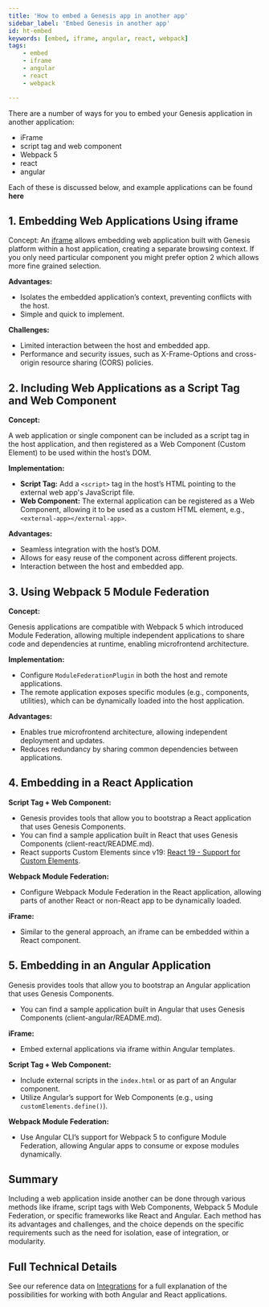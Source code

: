 ```yaml
---
title: 'How to embed a Genesis app in another app'
sidebar_label: 'Embed Genesis in another app'
id: ht-embed
keywords: [embed, iframe, angular, react, webpack]
tags:
    - embed
    - iframe
    - angular
    - react
    - webpack

---
```





There are a number of ways for you to embed your Genesis application in another application:

- iFrame
- script tag and web component
- Webpack 5
- react
- angular

Each of these is discussed below, and example applications can be found **here**

## 1. Embedding Web Applications Using iframe

Concept:
An [iframe](https://developer.mozilla.org/en-US/docs/Web/HTML/Element/iframe) allows embedding web application built with Genesis platform within a host application, creating a separate browsing context. If you only need particular component you might prefer option 2 which allows more fine grained selection.

**Advantages:**
- Isolates the embedded application’s context, preventing conflicts with the host.
- Simple and quick to implement.

**Challenges:**
- Limited interaction between the host and embedded app.
- Performance and security issues, such as X-Frame-Options and cross-origin resource sharing (CORS) policies.

## 2. Including Web Applications as a Script Tag and Web Component

**Concept:**

A web application or single component can be included as a script tag in the host application, and then registered as a Web Component (Custom Element) to be used within the host’s DOM.

**Implementation:**
- **Script Tag:** Add a `<script>` tag in the host’s HTML pointing to the external web app's JavaScript file.
- **Web Component:** The external application can be registered as a Web Component, allowing it to be used as a custom HTML element, e.g., `<external-app></external-app>`.

**Advantages:**
- Seamless integration with the host’s DOM.
- Allows for easy reuse of the component across different projects.
- Interaction between the host and embedded app.

## 3. Using Webpack 5 Module Federation

**Concept:**

Genesis applications are compatible with Webpack 5 which introduced Module Federation, allowing multiple independent applications to share code and dependencies at runtime, enabling microfrontend architecture.

**Implementation:**
- Configure `ModuleFederationPlugin` in both the host and remote applications.
- The remote application exposes specific modules (e.g., components, utilities), which can be dynamically loaded into the host application.

**Advantages:**
- Enables true microfrontend architecture, allowing independent deployment and updates.
- Reduces redundancy by sharing common dependencies between applications.

## 4. Embedding in a React Application

**Script Tag + Web Component:**
- Genesis provides tools that allow you to bootstrap a React application that uses Genesis Components.
- You can find a sample application built in React that uses Genesis Components (client-react/README.md).
- React supports Custom Elements since v19: [React 19 - Support for Custom Elements](https://react.dev/blog/2024/04/25/react-19#support-for-custom-elements).

**Webpack Module Federation:**
- Configure Webpack Module Federation in the React application, allowing parts of another React or non-React app to be dynamically loaded.

**iFrame:**
- Similar to the general approach, an iframe can be embedded within a React component.

## 5. Embedding in an Angular Application

Genesis provides tools that allow you to bootstrap an Angular application that uses Genesis Components.
- You can find a sample application built in Angular that uses Genesis Components (client-angular/README.md).

**iFrame:**
- Embed external applications via iframe within Angular templates.

**Script Tag + Web Component:**
- Include external scripts in the `index.html` or as part of an Angular component.
- Utilize Angular’s support for Web Components (e.g., using `customElements.define()`).

**Webpack Module Federation:**
- Use Angular CLI’s support for Webpack 5 to configure Module Federation, allowing Angular apps to consume or expose modules dynamically.

## Summary

Including a web application inside another can be done through various methods like iframe, script tags with Web Components, Webpack 5 Module Federation, or specific frameworks like React and Angular. Each method has its advantages and challenges, and the choice depends on the specific requirements such as the need for isolation, ease of integration, or modularity.

## Full Technical Details

See our reference data on [Integrations](https://learn.genesis.global/docs/web/integrations/introduction/) for a full explanation of the possibilities for working with both Angular and React applications.

